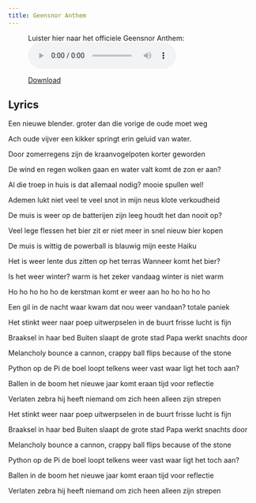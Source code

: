 ```yaml
---
title: Geensnor Anthem
---
```


<figure>
  <figcaption>Luister hier naar het officiele Geensnor Anthem:</figcaption>
  <audio controls src="/geensnor_anthem.mp3"></audio>

  <a style="display: block;" href="/geensnor_anthem.mp3">Download</a>
</figure>

## Lyrics

Een nieuwe blender.
groter dan die vorige
de oude moet weg

Ach oude vijver
een kikker springt erin
geluid van water.

Door zomerregens
zijn de kraanvogelpoten
korter geworden

De wind en regen
wolken gaan en water valt
komt de zon er aan?

Al die troep in huis
is dat allemaal nodig?
mooie spullen wel!

Ademen lukt niet
veel te veel snot in mijn neus
klote verkoudheid

De muis is weer op
de batterijen zijn leeg
houdt het dan nooit op?

Veel lege flessen
het bier zit er niet meer in
snel nieuw bier kopen

De muis is wittig
de powerball is blauwig
mijn eeste Haiku

Het is weer lente
dus zitten op het terras
Wanneer komt het bier?

Is het weer winter?
warm is het zeker vandaag
winter is niet warm

Ho ho ho ho ho
de kerstman komt er weer aan
ho ho ho ho ho

Een gil in de nacht
waar kwam dat nou weer vandaan?
totale paniek

Het stinkt weer naar poep
uitwerpselen in de buurt
frisse lucht is fijn

Braaksel in haar bed
Buiten slaapt de grote stad
Papa werkt snachts door

Melancholy bounce
a cannon, crappy ball flips
because of the stone

Python op de Pi
de boel loopt telkens weer vast
waar ligt het toch aan?

Ballen in de boom
het nieuwe jaar komt eraan
tijd voor reflectie

Verlaten zebra
hij heeft niemand om zich heen
alleen zijn strepen

Het stinkt weer naar poep
uitwerpselen in de buurt
frisse lucht is fijn

Braaksel in haar bed
Buiten slaapt de grote stad
Papa werkt snachts door

Melancholy bounce
a cannon, crappy ball flips
because of the stone

Python op de Pi
de boel loopt telkens weer vast
waar ligt het toch aan?

Ballen in de boom
het nieuwe jaar komt eraan
tijd voor reflectie

Verlaten zebra
hij heeft niemand om zich heen
alleen zijn strepen